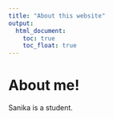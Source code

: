 ```yaml
---
title: "About this website"
output: 
  html_document:
    toc: true
    toc_float: true 
---
```


# About me!

Sanika is a student. 